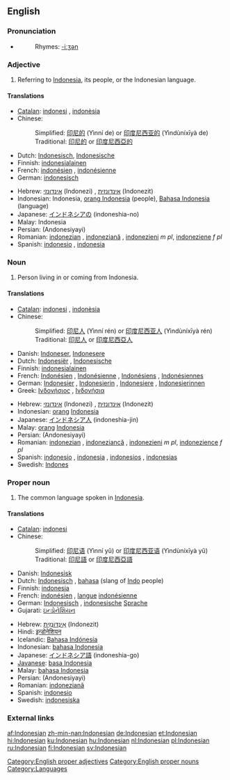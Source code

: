 {{interwiktionary|code=id}}
==English==
{{wikipedia}}

===Pronunciation===
*{{audio|en-us-Indonesian.ogg|Audio (US)}}
*:Rhymes: [[Rhymes:English:-iːʒən|-iːʒən]]

===Adjective===
{{en-adj|-}}

# Referring to [[Indonesia]], its people, or the Indonesian language.

====Translations====
{{trans-top|referring to [[Indonesia]]}}
*[[Catalan]]: [[indonesi]] {{m}}, [[indonèsia]] {{f}}
*Chinese:
*:Simplified: [[印尼的]] (Yìnní de) or [[印度尼西亚的]] (Yìndùníxīyà de)
*:Traditional: [[印尼的]] or [[印度尼西亞的]]
*Dutch: [[Indonesisch]], [[Indonesische]]
*Finnish: [[indonesialainen]]
*French: [[indonésien]] {{m}}, [[indonésienne]] {{f}}
*German: [[indonesisch]]
{{trans-mid}}
*Hebrew: [[אינדונזי]] (Indonezi) {{m}}, [[אינדונזית]] (Indonezit) {{f}}
*Indonesian: Indonesia, [[orang Indonesia]] (people), [[Bahasa Indonesia]] (language)
*Japanese: [[インドネシアの]] (indoneshia-no)
*Malay: Indonesia
*Persian: {{FAchar|[[اندونزیایی]]}} (Andonesiyayi)
*Romanian: [[indonezian]] {{m}}, [[indoneziană]] {{f}}, [[indonezieni]] ''m pl'', [[indoneziene]] ''f pl''
*Spanish: [[indonesio]] {{m}}, [[indonesia]] {{f}}
{{trans-bottom}}

===Noun===
{{en-noun}}

# Person living in or coming from Indonesia.

====Translations====
{{trans-top|person}}
*[[Catalan]]: [[indonesi]] {{m}}, [[indonèsia]] {{f}}
*Chinese:
*:Simplified: [[印尼人]] (Yìnní rén) or [[印度尼西亚人]] (Yìndùníxīyà rén)
*:Traditional: [[印尼人]] or [[印度尼西亞人]]
*Danish: [[Indoneser]], [[Indonesere]] {{p}}
*Dutch: [[Indonesiër]] {{m}}, [[Indonesische]] {{f}}
*Finnish: [[indonesialainen]]
*French: [[Indonésien]] {{m}}, [[Indonésienne]] {{f}}, [[Indonésiens]] {{m}} {{p}}, [[Indonésiennes]] {{f}} {{p}}
*German: [[Indonesier]] {{m}}, [[Indonesierin]] {{f}}, [[Indonesiere]] {{m}} {{p}}, [[Indonesierinnen]] {{f}} {{p}}
*Greek: [[Ινδονήσιος]] {{m}}, [[Ινδονήσια]] {{f}}
{{trans-mid}}
*Hebrew: [[אינדונזי]] (Indonezi) {{m}}, [[אינדונזית]] (Indonezit) {{f}}
*Indonesian: [[orang]] [[Indonesia]]
*Japanese: [[インドネシア人]] (indoneshia-jin)
*Malay: [[orang]] [[Indonesia]]
*Persian: {{FAchar|[[اندونزیایی]]}} (Andonesiyayi)
*Romanian: [[indonezian]] {{m}}, [[indoneziancă]] {{f}}, [[indonezieni]] ''m pl'', [[indonezience]] ''f pl''
*Spanish: [[indonesio]] {{m}}, [[indonesia]] {{f}}, [[indonesios]] {{m}} {{p}}, [[indonesias]] {{f}} {{p}}
*Swedish: [[Indones]]
{{trans-bottom}}

===Proper noun===
{{en-proper noun}}

# The common language spoken in [[Indonesia]].

====Translations====
{{trans-top|language}}
*[[Catalan]]: [[indonesi]] {{m}}
*Chinese:
*:Simplified: [[印尼语]] (Yìnní yǔ) or [[印度尼西亚语]] (Yìndùníxīyà yǔ)
*:Traditional: [[印尼語]] or [[印度尼西亞語]]
*Danish: [[Indonesisk]]
*Dutch: [[Indonesisch]] {{n}}, [[bahasa]] (slang of [[Indo]] people)
*Finnish: [[indonesia]]
*French: [[indonésien]] {{m}}, [[langue]] [[indonésienne]] {{f}}
*German: [[Indonesisch]] {{n}}, [[indonesische]] [[Sprache]] {{f}}
*Gujarati: [[ઇન્ડોનેશિયન]]
{{trans-mid}}
*Hebrew: [[אינדונזית|אִינְדּוֹנֶזִית]] (Indonezit)
*Hindi: [[इन्डोनेशियन]]
*Icelandic: [[Bahasa Indónesía]]
*Indonesian: [[bahasa Indonesia]]
*Japanese: [[インドネシア語]] (indoneshia-go)
*[[Javanese]]: [[basa Indonesia]]
*Malay: [[bahasa Indonesia]]
*Persian: {{FAchar|[[اندونزیایی]]}} (Andonesiyayi)
*Romanian: [[indoneziană]] {{f}}
*Spanish: [[indonesio]] {{m}}
*Swedish: [[indonesiska]] {{c}}
{{trans-bottom}}

===External links===
{{ethnologue|code=ind}}
{{websters-online}}

[[Category:English proper adjectives]]
[[Category:English proper nouns]]
[[Category:Languages]]

[[af:Indonesian]]
[[zh-min-nan:Indonesian]]
[[de:Indonesian]]
[[et:Indonesian]]
[[hi:Indonesian]]
[[ku:Indonesian]]
[[hu:Indonesian]]
[[nl:Indonesian]]
[[pl:Indonesian]]
[[ru:Indonesian]]
[[fi:Indonesian]]
[[sv:Indonesian]]